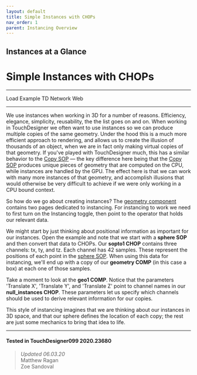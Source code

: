 ```yaml
---
layout: default
title: Simple Instances with CHOPs
nav_order: 1
parent: Instancing Overview
---
```


## Instances at a Glance
# Simple Instances with CHOPs 

----


<TDContentButtons link="?actionable=1&action=load_tox&remotePath=https://github.com/mir-lab/touchdesigner-instancing-examples-code/raw/main/tox/001-overview/container_simple_instances_with_chops.tox">Load Example</TDContentButtons>
<TDContentButtons link="?actionable=1&action=open_floating_network">TD Network</TDContentButtons>
<TDContentButtons link="?actionable=1&action=open_in_browser">Web</TDContentButtons>

----

We use instances when working in 3D for a number of reasons. Efficiency, elegance, simplicity, reusability, the the list goes on and on. When working in TouchDesigner we often want to use instances so we can produce multiple copies of the same geometry. Under the hood this is a much more efficient approach to rendering, and allows us to create the illusion of thousands of an object, when we are in fact only making virtual copies of that geometry. If you've played with TouchDesigner much, this has a similar behavior to the [Copy SOP](https://docs.derivative.ca/Copy_SOP) — the key difference here being that the [Copy SOP](https://docs.derivative.ca/Copy_SOP) produces unique pieces of geometry that are computed on the CPU, while instances are handled by the GPU. The effect here is that we can work with many more instances of that geometry, and accomplish illusions that would otherwise be very difficult to achieve if we were only working in a CPU bound context.

So how do we go about creating instances? The [geometry component](https://docs.derivative.ca/Geometry_COMP) contains two pages dedicated to instancing. For instancing to work we need to first turn on the Instancing toggle, then point to the operator that holds our relevant data.

We might start by just thinking about positional information as important for our instances. Open the example and note that we start with a **sphere SOP** and then convert that data to CHOPs. Our **sopto1 CHOP** contains three channels: tx, ty, and tz. Each channel has 42 samples. These represent the positions of each point in the [sphere SOP](https://docs.derivative.ca/Sphere_SOP). When using this data for instancing, we'll end up with a copy of our **geometry COMP** (in this case a box) at each one of those samples.

Take a moment to look at the **geo1 COMP**. Notice that the parameters 'Translate X', 'Translate Y', and 'Translate Z' point to channel names in our **null_instances CHOP**. These parameters let us specify which channels should be used to derive relevant information for our copies.

This style of instancing imagines that we are thinking about our instances in 3D space, and that our sphere defines the location of each copy; the rest are just some mechanics to bring that idea to life.

---

#### Tested in TouchDesigner099 2020.23680 
>*Updated 06.03.20*  
Matthew Ragan  
Zoe Sandoval  